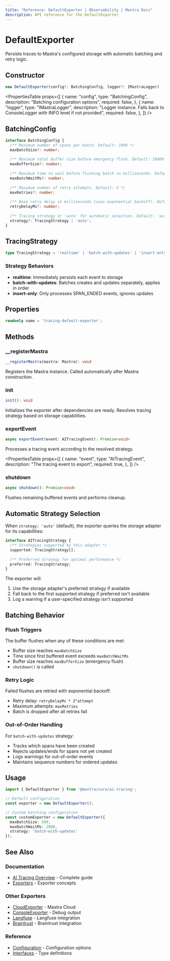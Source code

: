 ```yaml
---
title: "Reference: DefaultExporter | Observability | Mastra Docs"
description: API reference for the DefaultExporter
---
```



# DefaultExporter

Persists traces to Mastra's configured storage with automatic batching and retry logic.

## Constructor

```typescript
new DefaultExporter(config?: BatchingConfig, logger?: IMastraLogger)
```

<PropertiesTable
  props={[
    {
      name: "config",
      type: "BatchingConfig",
      description: "Batching configuration options",
      required: false,
    },
    {
      name: "logger",
      type: "IMastraLogger",
      description: "Logger instance. Falls back to ConsoleLogger with INFO level if not provided",
      required: false,
    },
  ]}
/>

## BatchingConfig

```typescript
interface BatchingConfig {
  /** Maximum number of spans per batch. Default: 1000 */
  maxBatchSize?: number;
  
  /** Maximum total buffer size before emergency flush. Default: 10000 */
  maxBufferSize?: number;
  
  /** Maximum time to wait before flushing batch in milliseconds. Default: 5000 */
  maxBatchWaitMs?: number;
  
  /** Maximum number of retry attempts. Default: 4 */
  maxRetries?: number;
  
  /** Base retry delay in milliseconds (uses exponential backoff). Default: 500 */
  retryDelayMs?: number;
  
  /** Tracing strategy or 'auto' for automatic selection. Default: 'auto' */
  strategy?: TracingStrategy | 'auto';
}
```

## TracingStrategy

```typescript
type TracingStrategy = 'realtime' | 'batch-with-updates' | 'insert-only';
```

### Strategy Behaviors

- **realtime**: Immediately persists each event to storage
- **batch-with-updates**: Batches creates and updates separately, applies in order
- **insert-only**: Only processes SPAN_ENDED events, ignores updates

## Properties

```typescript
readonly name = 'tracing-default-exporter';
```

## Methods

### __registerMastra

```typescript
__registerMastra(mastra: Mastra): void
```

Registers the Mastra instance. Called automatically after Mastra construction.

### init

```typescript
init(): void
```

Initializes the exporter after dependencies are ready. Resolves tracing strategy based on storage capabilities.

### exportEvent

```typescript
async exportEvent(event: AITracingEvent): Promise<void>
```

Processes a tracing event according to the resolved strategy.

<PropertiesTable
  props={[
    {
      name: "event",
      type: "AITracingEvent",
      description: "The tracing event to export",
      required: true,
    },
  ]}
/>

### shutdown

```typescript
async shutdown(): Promise<void>
```

Flushes remaining buffered events and performs cleanup.

## Automatic Strategy Selection

When `strategy: 'auto'` (default), the exporter queries the storage adapter for its capabilities:

```typescript
interface AITracingStrategy {
  /** Strategies supported by this adapter */
  supported: TracingStrategy[];
  
  /** Preferred strategy for optimal performance */
  preferred: TracingStrategy;
}
```

The exporter will:
1. Use the storage adapter's preferred strategy if available
2. Fall back to the first supported strategy if preferred isn't available
3. Log a warning if a user-specified strategy isn't supported

## Batching Behavior

### Flush Triggers

The buffer flushes when any of these conditions are met:
- Buffer size reaches `maxBatchSize`
- Time since first buffered event exceeds `maxBatchWaitMs`
- Buffer size reaches `maxBufferSize` (emergency flush)
- `shutdown()` is called

### Retry Logic

Failed flushes are retried with exponential backoff:
- Retry delay: `retryDelayMs * 2^attempt`
- Maximum attempts: `maxRetries`
- Batch is dropped after all retries fail

### Out-of-Order Handling

For `batch-with-updates` strategy:
- Tracks which spans have been created
- Rejects updates/ends for spans not yet created
- Logs warnings for out-of-order events
- Maintains sequence numbers for ordered updates

## Usage

```typescript
import { DefaultExporter } from '@mastra/core/ai-tracing';

// Default configuration
const exporter = new DefaultExporter();

// Custom batching configuration
const customExporter = new DefaultExporter({
  maxBatchSize: 500,
  maxBatchWaitMs: 2000,
  strategy: 'batch-with-updates'
});
```

## See Also

### Documentation
- [AI Tracing Overview](/docs/observability/ai-tracing/overview) - Complete guide
- [Exporters](/docs/observability/ai-tracing/overview#exporters) - Exporter concepts

### Other Exporters
- [CloudExporter](/reference/observability/ai-tracing/exporters/cloud-exporter) - Mastra Cloud
- [ConsoleExporter](/reference/observability/ai-tracing/exporters/console-exporter) - Debug output
- [Langfuse](/reference/observability/ai-tracing/exporters/langfuse) - Langfuse integration
- [Braintrust](/reference/observability/ai-tracing/exporters/braintrust) - Braintrust integration

### Reference
- [Configuration](/reference/observability/ai-tracing/configuration) - Configuration options
- [Interfaces](/reference/observability/ai-tracing/interfaces) - Type definitions
